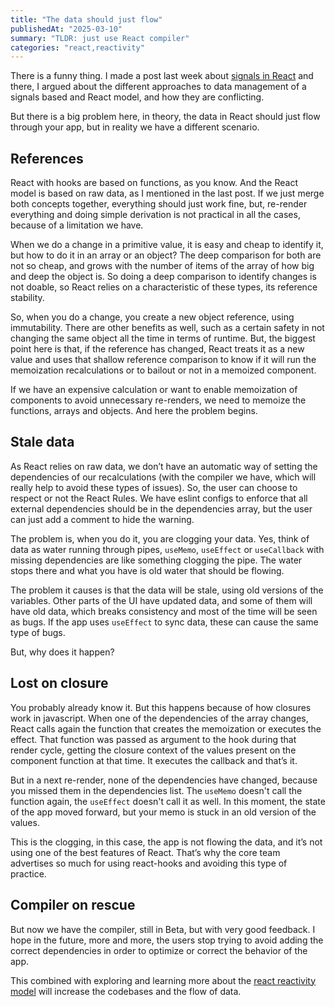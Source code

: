 ```yaml
---
title: "The data should just flow"
publishedAt: "2025-03-10"
summary: "TLDR: just use React compiler"
categories: "react,reactivity"
---
```


There is a funny thing. I made a post last week about [signals in React](https://www.felgus.dev/blog/signals-in-react) and there, I argued about the different approaches to data management of a signals based and React model, and how they are conflicting. 

But there is a big problem here, in theory, the data in React should just flow through your app, but in reality we have a different scenario.

## References

React with hooks are based on functions, as you know. And the React model is based on raw data, as I mentioned in the last post. If we just merge both concepts together, everything should just work fine, but, re-render everything and doing simple derivation is not practical in all the cases, because of a limitation we have.

When we do a change in a primitive value, it is easy and cheap to identify it, but how to do it in an array or an object? The deep comparison for both are not so cheap, and grows with the number of items of the array of how big and deep the object is. So doing a deep comparison to identify changes is not doable, so React relies on a characteristic of these types, its reference stability. 

So, when you do a change, you create a new object reference, using immutability. There are other benefits as well, such as a certain safety in not changing the same object all the time in terms of runtime. But, the biggest point here is that, if the reference has changed, React treats it as a new value and uses that shallow reference comparison to know if it will run the memoization recalculations or to bailout or not in a memoized component.

If we have an expensive calculation or want to enable memoization of components to avoid unnecessary re-renders, we need to memoize the functions, arrays and objects. And here the problem begins.

## Stale data

As React relies on raw data, we don’t have an automatic way of setting the dependencies of our recalculations (with the compiler we have, which will really help to avoid these types of issues). So, the user can choose to respect or not the React Rules. We have eslint configs to enforce that all external dependencies should be in the dependencies array, but the user can just add a comment to hide the warning.

The problem is, when you do it, you are clogging your data. Yes, think of data as water running through pipes, `useMemo`, `useEffect` or `useCallback` with missing dependencies are like something clogging the pipe. The water stops there and what you have is old water that should be flowing.

The problem it causes is that the data will be stale, using old versions of the variables. Other parts of the UI have updated data, and some of them will have old data, which breaks consistency and most of the time will be seen as bugs. If the app uses `useEffect` to sync data, these can cause the same type of bugs.

But, why does it happen?

## Lost on closure

You probably already know it. But this happens because of how closures work in javascript. When one of the dependencies of the array changes, React calls again the function that creates the memoization or executes the effect. That function was passed as argument to the hook during that render cycle, getting the closure context of the values present on the component function at that time. It executes the callback and that’s it.

But in a next re-render, none of the dependencies have changed, because you missed them in the dependencies list. The `useMemo` doesn't call the function again, the `useEffect` doesn't call it as well. In this moment, the state of the app moved forward, but your memo is stuck in an old version of the values.

This is the clogging, in this case, the app is not flowing the data, and it’s not using one of the best features of React. That’s why the core team advertises so much for using react-hooks and avoiding this type of practice.

## Compiler on rescue
But now we have the compiler, still in Beta, but with very good feedback. I hope in the future, more and more, the users stop trying to avoid adding the correct dependencies in order to optimize or correct the behavior of the app. 

This combined with exploring and learning more about the [react reactivity model](https://www.felgus.dev/series/reactivity-react) will increase the codebases and the flow of data.
